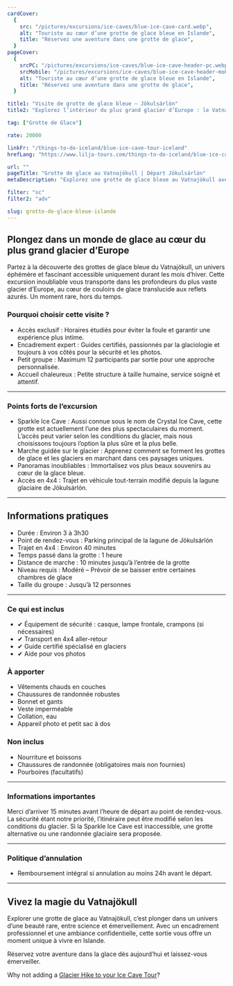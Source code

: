 ```yaml
---
cardCover:
  {
    src: "/pictures/excursions/ice-caves/blue-ice-cave-card.webp",
    alt: "Touriste au cœur d’une grotte de glace bleue en Islande",
    title: "Réservez une aventure dans une grotte de glace",
  }
pageCover:
  {
    srcPC: "/pictures/excursions/ice-caves/blue-ice-cave-header-pc.webp",
    srcMobile: "/pictures/excursions/ice-caves/blue-ice-cave-header-mobile.webp",
    alt: "Touriste au cœur d’une grotte de glace bleue en Islande",
    title: "Réservez une aventure dans une grotte de glace",
  }

title1: "Visite de grotte de glace bleue – Jökulsárlón"
title2: "Explorez l’intérieur du plus grand glacier d’Europe : le Vatnajökull"

tag: ["Grotte de Glace"]

rate: 20000

linkFr: "/things-to-do-iceland/blue-ice-cave-tour-iceland"
hrefLang: "https://www.lilja-tours.com/things-to-do-iceland/blue-ice-cave-tour-iceland"

url: ""
pageTitle: "Grotte de glace au Vatnajökull | Départ Jökulsárlón"
metaDescription: "Explorez une grotte de glace bleue au Vatnajökull avec un guide expert. Petit groupe, paysages incroyables. Réservez votre aventure dès maintenant !"

filter: "sc"
filter2: "adv"

slug: grotte-de-glace-bleue-islande
---
```


## Plongez dans un monde de glace au cœur du plus grand glacier d’Europe

Partez à la découverte des grottes de glace bleue du Vatnajökull, un univers éphémère et fascinant accessible uniquement durant les mois d’hiver. Cette excursion inoubliable vous transporte dans les profondeurs du plus vaste glacier d’Europe, au cœur de couloirs de glace translucide aux reflets azurés. Un moment rare, hors du temps.

### Pourquoi choisir cette visite ?

- Accès exclusif : Horaires étudiés pour éviter la foule et garantir une expérience plus intime.
- Encadrement expert : Guides certifiés, passionnés par la glaciologie et toujours à vos côtés pour la sécurité et les photos.
- Petit groupe : Maximum 12 participants par sortie pour une approche personnalisée.
- Accueil chaleureux : Petite structure à taille humaine, service soigné et attentif.

---

### Points forts de l’excursion

- Sparkle Ice Cave : Aussi connue sous le nom de Crystal Ice Cave, cette grotte est actuellement l’une des plus spectaculaires du moment. L’accès peut varier selon les conditions du glacier, mais nous choisissons toujours l’option la plus sûre et la plus belle.
- Marche guidée sur le glacier : Apprenez comment se forment les grottes de glace et les glaciers en marchant dans ces paysages uniques.
- Panoramas inoubliables : Immortalisez vos plus beaux souvenirs au cœur de la glace bleue.
- Accès en 4x4 : Trajet en véhicule tout-terrain modifié depuis la lagune glaciaire de Jökulsárlón.

---

## Informations pratiques

- Durée : Environ 3 à 3h30
- Point de rendez-vous : Parking principal de la lagune de Jökulsárlón
- Trajet en 4x4 : Environ 40 minutes
- Temps passé dans la grotte : 1 heure
- Distance de marche : 10 minutes jusqu’à l’entrée de la grotte
- Niveau requis : Modéré – Prévoir de se baisser entre certaines chambres de glace
- Taille du groupe : Jusqu’à 12 personnes

---

### Ce qui est inclus

- ✔ Équipement de sécurité : casque, lampe frontale, crampons (si nécessaires)
- ✔ Transport en 4x4 aller-retour
- ✔ Guide certifié spécialisé en glaciers
- ✔ Aide pour vos photos

### À apporter

- Vêtements chauds en couches
- Chaussures de randonnée robustes
- Bonnet et gants
- Veste imperméable
- Collation, eau
- Appareil photo et petit sac à dos

### Non inclus

- Nourriture et boissons
- Chaussures de randonnée (obligatoires mais non fournies)
- Pourboires (facultatifs)

---

### Informations importantes

Merci d’arriver 15 minutes avant l’heure de départ au point de rendez-vous. La sécurité étant notre priorité, l’itinéraire peut être modifié selon les conditions du glacier. Si la Sparkle Ice Cave est inaccessible, une grotte alternative ou une randonnée glaciaire sera proposée.

---

### Politique d’annulation

- Remboursement intégral si annulation au moins 24h avant le départ.

---

## Vivez la magie du Vatnajökull

Explorer une grotte de glace au Vatnajökull, c’est plonger dans un univers d’une beauté rare, entre science et émerveillement. Avec un encadrement professionnel et une ambiance confidentielle, cette sortie vous offre un moment unique à vivre en Islande.

Réservez votre aventure dans la glace dès aujourd’hui et laissez-vous émerveiller.

<script
  type="text/javascript"
  src="https://widgets.bokun.io/assets/javascripts/apps/build/BokunWidgetsLoader.js?bookingChannelUUID=97236c68-b945-4a96-8587-660bdc4c45fd"
  async
></script>

<div
  class="bokunWidget"
  data-src="https://widgets.bokun.io/online-sales/97236c68-b945-4a96-8587-660bdc4c45fd/experience-calendar/824740"
></div>

Why not adding a <a href="/things-to-do-iceland/blue-ice-cave-and-glacier-hike-tour-iceland/" title="Ice Cave and Glacier Hike">Glacier Hike to your Ice Cave Tour</a>?
